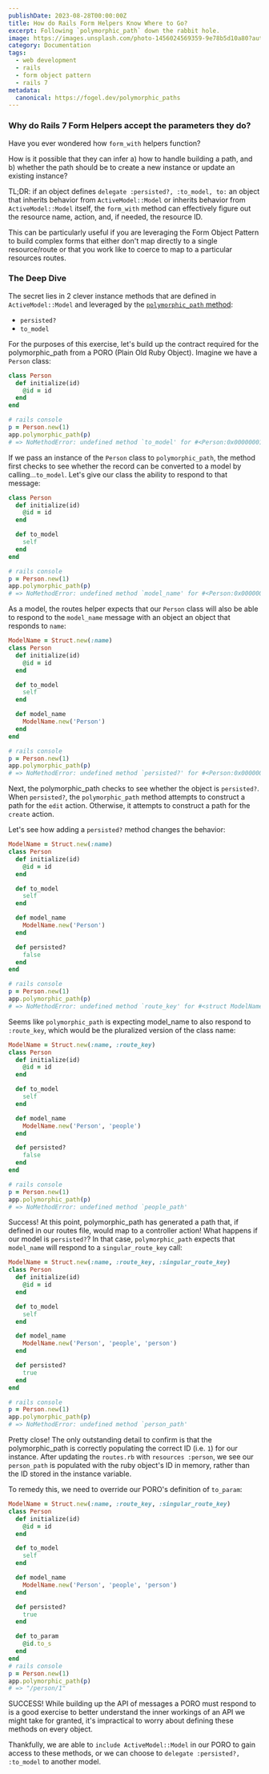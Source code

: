 ```yaml
---
publishDate: 2023-08-28T00:00:00Z
title: How do Rails Form Helpers Know Where to Go?
excerpt: Following `polymorphic_path` down the rabbit hole.
image: https://images.unsplash.com/photo-1456024569359-9e78b5d10a80?auto=format&fit=crop&w=2069&q=80
category: Documentation
tags:
  - web development
  - rails
  - form object pattern
  - rails 7
metadata:
  canonical: https://fogel.dev/polymorphic_paths
---
```



### Why do Rails 7 Form Helpers accept the parameters they do?

Have you ever wondered how `form_with` helpers function?

How is it possible that they can infer a) how to handle building a path, and b) whether the path should be to create a new instance or update an existing instance?

TL;DR: if an object defines `delegate :persisted?, :to_model, to:` an object that inherits behavior from `ActiveModel::Model` or inherits behavior from `ActiveModel::Model` itself, the `form_with` method can effectively figure out the resource name, action, and, if needed, the resource ID.

This can be particularly useful if you are leveraging the Form Object Pattern to build complex forms that either don't map directly to a single resource/route or that you work like to coerce to map to a particular resources routes.

### The Deep Dive

The secret lies in 2 clever instance methods that are defined in `ActiveModel::Model` and leveraged by the [`polymorphic_path` method](https://github.com/rails/rails/blob/main/actionpack/lib/action_dispatch/routing/polymorphic_routes.rb#L126):

- `persisted?`
- `to_model`

For the purposes of this exercise, let's build up the contract required for the polymorphic_path from a PORO (Plain Old Ruby Object). Imagine we have a `Person` class:

```ruby
class Person
  def initialize(id)
    @id = id
  end
end

# rails console
p = Person.new(1)
app.polymorphic_path(p)
# => NoMethodError: undefined method `to_model' for #<Person:0x000000011707ec58 @id=1>

```

If we pass an instance of the `Person` class to `polymorphic_path`, the method first checks to see whether the record can be converted to a model by calling...`to_model`. Let's give our class the ability to respond to that message:

```ruby
class Person
  def initialize(id)
    @id = id
  end

  def to_model
    self
  end
end

# rails console
p = Person.new(1)
app.polymorphic_path(p)
# => NoMethodError: undefined method `model_name' for #<Person:0x0000000117327860 @id=1>
```

As a model, the routes helper expects that our `Person` class will also be able to respond to the `model_name` message with an object an object that responds to `name`:

```ruby
ModelName = Struct.new(:name)
class Person
  def initialize(id)
    @id = id
  end

  def to_model
    self
  end

  def model_name
    ModelName.new('Person')
  end
end

# rails console
p = Person.new(1)
app.polymorphic_path(p)
# => NoMethodError: undefined method `persisted?' for #<Person:0x00000001173958d8 @id=1>
```

Next, the polymorphic_path checks to see whether the object is `persisted?`. When `persisted?`, the `polymorphic_path` method attempts to construct a path for the `edit` action. Otherwise, it attempts to construct a path for the `create` action.

Let's see how adding a `persisted?` method changes the behavior:

```ruby
ModelName = Struct.new(:name)
class Person
  def initialize(id)
    @id = id
  end

  def to_model
    self
  end

  def model_name
    ModelName.new('Person')
  end

  def persisted?
    false
  end
end

# rails console
p = Person.new(1)
app.polymorphic_path(p)
# => NoMethodError: undefined method `route_key' for #<struct ModelName name="person">
```

Seems like `polymorphic_path` is expecting model_name to also respond to `:route_key`, which would be the pluralized version of the class name:

```ruby
ModelName = Struct.new(:name, :route_key)
class Person
  def initialize(id)
    @id = id
  end

  def to_model
    self
  end

  def model_name
    ModelName.new('Person', 'people')
  end

  def persisted?
    false
  end
end

# rails console
p = Person.new(1)
app.polymorphic_path(p)
# => NoMethodError: undefined method `people_path'
```

Success! At this point, polymorphic_path has generated a path that, if defined in our routes file, would map to a controller action!
What happens if our model is `persisted?`? In that case, `polymorphic_path` expects that `model_name` will respond to a `singular_route_key` call:

```ruby
ModelName = Struct.new(:name, :route_key, :singular_route_key)
class Person
  def initialize(id)
    @id = id
  end

  def to_model
    self
  end

  def model_name
    ModelName.new('Person', 'people', 'person')
  end

  def persisted?
    true
  end
end

# rails console
p = Person.new(1)
app.polymorphic_path(p)
# => NoMethodError: undefined method `person_path'
```

Pretty close! The only outstanding detail to confirm is that the polymorphic_path is correctly populating the correct ID (i.e. `1`) for our instance. After updating the `routes.rb` with `resources :person`, we see our `person_path` is populated with the ruby object's ID in memory, rather than the ID stored in the instance variable.

To remedy this, we need to override our PORO's definition of `to_param`:

```ruby
ModelName = Struct.new(:name, :route_key, :singular_route_key)
class Person
  def initialize(id)
    @id = id
  end

  def to_model
    self
  end

  def model_name
    ModelName.new('Person', 'people', 'person')
  end

  def persisted?
    true
  end

  def to_param
    @id.to_s
  end
end
# rails console
p = Person.new(1)
app.polymorphic_path(p)
# => "/person/1"
```

SUCCESS! While building up the API of messages a PORO must respond to is a good exercise to better understand the inner workings of an API we might take for granted, it's impractical to worry about defining these methods on every object.

Thankfully, we are able to `include ActiveModel::Model` in our PORO to gain access to these methods, or we can choose to `delegate :persisted?, :to_model` to another model.

